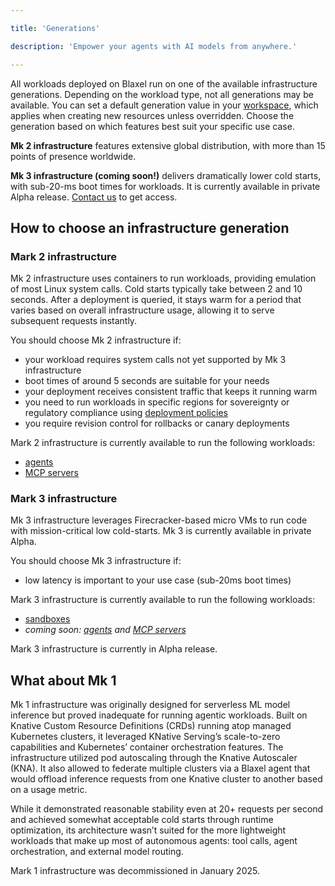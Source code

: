 ```yaml
---

title: 'Generations'

description: 'Empower your agents with AI models from anywhere.'

---
```


All workloads deployed on Blaxel run on one of the available infrastructure generations. Depending on the workload type, not all generations may be available. You can set a default generation value in your [workspace](../Security/Workspace-access-control), which applies when creating new resources unless overridden. Choose the generation based on which features best suit your specific use case.

**Mk 2 infrastructure** features extensive global distribution, with more than 15 points of presence worldwide.

**Mk 3 infrastructure (coming soon!)** delivers dramatically lower cold starts, with sub-20-ms boot times for workloads. It is currently available in private Alpha release. [Contact us](http://blaxel.ai/contact) to get access.

## How to choose an infrastructure generation

### Mark 2 infrastructure

Mk 2 infrastructure uses containers to run workloads, providing emulation of most Linux system calls. Cold starts typically take between 2 and 10 seconds. After a deployment is queried, it stays warm for a period that varies based on overall infrastructure usage, allowing it to serve subsequent requests instantly.

You should choose Mk 2 infrastructure if:

- your workload requires system calls not yet supported by Mk 3 infrastructure
- boot times of around 5 seconds are suitable for your needs
- your deployment receives consistent traffic that keeps it running warm
- you need to run workloads in specific regions for sovereignty or regulatory compliance using [deployment policies](../Model-Governance/Policies)
- you require revision control for rollbacks or canary deployments

Mark 2 infrastructure is currently available to run the following workloads:

- [agents](../Agents/Overview)
- [MCP servers](../Functions/Overview)

### Mark 3 infrastructure

Mk 3 infrastructure leverages Firecracker-based micro VMs to run code with mission-critical low cold-starts. Mk 3 is currently available in private Alpha.

You should choose Mk 3 infrastructure if:

- low latency is important to your use case (sub-20ms boot times)

Mark 3 infrastructure is currently available to run the following workloads:

- [sandboxes](../Sandboxes/Overview)
- *coming soon: [agents](../Agents/Overview) and [MCP servers](../Functions/Overview)*

<Warning>Mark 3 infrastructure is currently in Alpha release.</Warning>

## What about Mk 1

Mk 1 infrastructure was originally designed for serverless ML model inference but proved inadequate for running agentic workloads. Built on Knative Custom Resource Definitions (CRDs) running atop managed Kubernetes clusters, it leveraged KNative Serving’s scale-to-zero capabilities and Kubernetes’ container orchestration features. The infrastructure utilized pod autoscaling through the Knative Autoscaler (KNA). It also allowed to federate multiple clusters via a Blaxel agent that would offload inference requests from one Knative cluster to another based on a usage metric.

While it demonstrated reasonable stability even at 20+ requests per second and achieved somewhat acceptable cold starts through runtime optimization, its architecture wasn’t suited for the more lightweight workloads that make up most of autonomous agents: tool calls, agent orchestration, and external model routing.

Mark 1 infrastructure was decommissioned in January 2025.